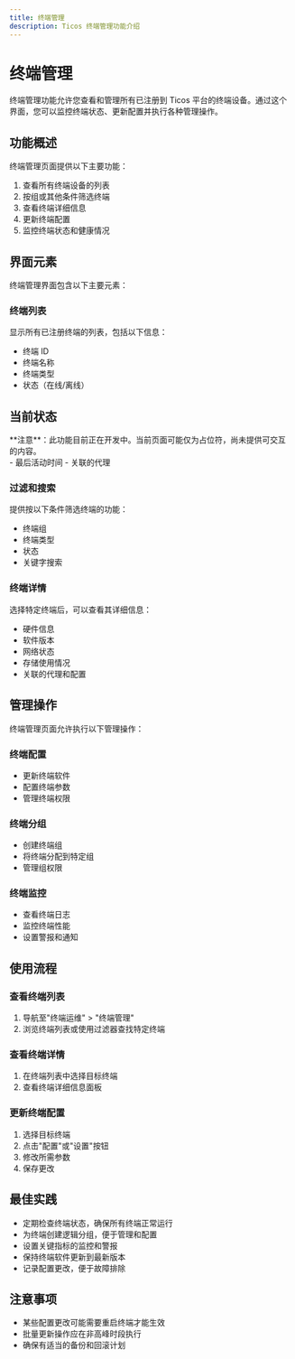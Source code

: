 ```yaml
---
title: 终端管理
description: Ticos 终端管理功能介绍
---
```


# 终端管理

终端管理功能允许您查看和管理所有已注册到 Ticos 平台的终端设备。通过这个界面，您可以监控终端状态、更新配置并执行各种管理操作。

## 功能概述

终端管理页面提供以下主要功能：

1. 查看所有终端设备的列表
2. 按组或其他条件筛选终端
3. 查看终端详细信息
4. 更新终端配置
5. 监控终端状态和健康情况

## 界面元素

终端管理界面包含以下主要元素：

### 终端列表

显示所有已注册终端的列表，包括以下信息：
- 终端 ID
- 终端名称
- 终端类型
- 状态（在线/离线）

## 当前状态

<div className="nx-mt-6 nx-rounded-lg nx-bg-yellow-100 nx-p-4 nx-text-sm nx-text-yellow-900 dark:nx-bg-yellow-500/20 dark:nx-text-yellow-200">
  **注意**：此功能目前正在开发中。当前页面可能仅为占位符，尚未提供可交互的内容。
</div>
- 最后活动时间
- 关联的代理

### 过滤和搜索

提供按以下条件筛选终端的功能：
- 终端组
- 终端类型
- 状态
- 关键字搜索

### 终端详情

选择特定终端后，可以查看其详细信息：
- 硬件信息
- 软件版本
- 网络状态
- 存储使用情况
- 关联的代理和配置

## 管理操作

终端管理页面允许执行以下管理操作：

### 终端配置

- 更新终端软件
- 配置终端参数
- 管理终端权限

### 终端分组

- 创建终端组
- 将终端分配到特定组
- 管理组权限

### 终端监控

- 查看终端日志
- 监控终端性能
- 设置警报和通知

## 使用流程

### 查看终端列表

1. 导航至"终端运维" > "终端管理"
2. 浏览终端列表或使用过滤器查找特定终端

### 查看终端详情

1. 在终端列表中选择目标终端
2. 查看终端详细信息面板

### 更新终端配置

1. 选择目标终端
2. 点击"配置"或"设置"按钮
3. 修改所需参数
4. 保存更改

## 最佳实践

- 定期检查终端状态，确保所有终端正常运行
- 为终端创建逻辑分组，便于管理和配置
- 设置关键指标的监控和警报
- 保持终端软件更新到最新版本
- 记录配置更改，便于故障排除

## 注意事项

- 某些配置更改可能需要重启终端才能生效
- 批量更新操作应在非高峰时段执行
- 确保有适当的备份和回滚计划
